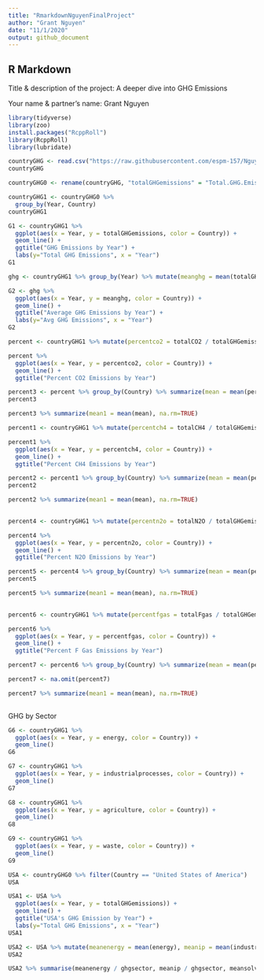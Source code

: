 ```yaml
---
title: "RmarkdownNguyenFinalProject"
author: "Grant Nguyen"
date: "11/1/2020"
output: github_document
---
```


## R Markdown

Title & description of the project: A deeper dive into GHG Emissions 

Your name & partner's name: Grant Nguyen

```r
library(tidyverse)
library(zoo)
install.packages("RcppRoll")
library(RcppRoll)
library(lubridate)
```

```r
countryGHG <- read.csv("https://raw.githubusercontent.com/espm-157/Nguyen-Grant-Final-Project/master/cait_annex_ghgemissions.csv")
countryGHG
```

```r
countryGHG0 <- rename(countryGHG, "totalGHGemissions" = "Total.GHG.Emissions.Excluding.LUCF..MtCO2e.", "totalGHGemissionsLUCF" = "Total.GHG.Emissions.Including.LUCF..MtCO2e.", "totalCO2" = "Total.CO2..excluding.LUCF...MtCO2e.", "totalCH4" = "Total.CH4..MtCO2e.", "totalN2O" = "Total.N2O..MtCO2e.", "totalFgas" = "Total.F.Gas..MtCO2e.", "energy" = "Energy..MtCO2e.", "industrialprocesses" = "Industrial.Processes..MtCO2e.", "Solvent" = "Solvent.and.Other.Product.Use..MtCO2e.", "agriculture" = "Agriculture..MtCO2e.", "waste" = "Waste..MtCO2e.", "LUCF" = "Land.Use.and.Forestry..Net.Forest.Conversion...MtCO2e.", "energyindustries" = "Energy.Industries..MtCO2e.", "ManuIndusConst" = "Manufacturing.Industries.and.Construction..MtCO2e.", "transport" = "Transport..MtCO2e.", "othersectors" = "Other.Sectors..MtCO2e.", "energyother" = "Energy...Other..MtCO2e.", "fugitiveemissions" = "Fugitive.Emissions.from.Fuels..MtCO2e.")
```

```r
countryGHG1 <- countryGHG0 %>%
  group_by(Year, Country) 
countryGHG1

G1 <- countryGHG1 %>% 
  ggplot(aes(x = Year, y = totalGHGemissions, color = Country)) +
  geom_line() + 
  ggtitle("GHG Emissions by Year") + 
  labs(y="Total GHG Emissions", x = "Year")
G1

ghg <- countryGHG1 %>% group_by(Year) %>% mutate(meanghg = mean(totalGHGemissions), na.rm=TRUE)

G2 <- ghg %>% 
  ggplot(aes(x = Year, y = meanghg, color = Country)) +
  geom_line() + 
  ggtitle("Average GHG Emissions by Year") + 
  labs(y="Avg GHG Emissions", x = "Year")
G2
```

```r
percent <- countryGHG1 %>% mutate(percentco2 = totalCO2 / totalGHGemissions)

percent %>% 
  ggplot(aes(x = Year, y = percentco2, color = Country)) +
  geom_line() + 
  ggtitle("Percent CO2 Emissions by Year")

percent3 <- percent %>% group_by(Country) %>% summarize(mean = mean(percentco2), na.rm=TRUE)
percent3

percent3 %>% summarize(mean1 = mean(mean), na.rm=TRUE)

```

```r
percent1 <- countryGHG1 %>% mutate(percentch4 = totalCH4 / totalGHGemissions)

percent1 %>% 
  ggplot(aes(x = Year, y = percentch4, color = Country)) +
  geom_line() + 
  ggtitle("Percent CH4 Emissions by Year")

percent2 <- percent1 %>% group_by(Country) %>% summarize(mean = mean(percentch4), na.rm=TRUE)
percent2

percent2 %>% summarize(mean1 = mean(mean), na.rm=TRUE)
  
```

```r
percent4 <- countryGHG1 %>% mutate(percentn2o = totalN2O / totalGHGemissions)

percent4 %>% 
  ggplot(aes(x = Year, y = percentn2o, color = Country)) +
  geom_line() + 
  ggtitle("Percent N2O Emissions by Year")

percent5 <- percent4 %>% group_by(Country) %>% summarize(mean = mean(percentn2o), na.rm=TRUE)
percent5

percent5 %>% summarize(mean1 = mean(mean), na.rm=TRUE)
  
```

```r
percent6 <- countryGHG1 %>% mutate(percentfgas = totalFgas / totalGHGemissions)

percent6 %>% 
  ggplot(aes(x = Year, y = percentfgas, color = Country)) +
  geom_line() + 
  ggtitle("Percent F Gas Emissions by Year")

percent7 <- percent6 %>% group_by(Country) %>% summarize(mean = mean(percentfgas), na.rm=TRUE) 

percent7 <- na.omit(percent7)

percent7 %>% summarize(mean1 = mean(mean), na.rm=TRUE)
  
```

GHG by Sector
```r
G6 <- countryGHG1 %>% 
  ggplot(aes(x = Year, y = energy, color = Country)) +
  geom_line() 
G6
```

```r
G7 <- countryGHG1 %>% 
  ggplot(aes(x = Year, y = industrialprocesses, color = Country)) +
  geom_line() 
G7
```

```r
G8 <- countryGHG1 %>% 
  ggplot(aes(x = Year, y = agriculture, color = Country)) +
  geom_line() 
G8
```

```r
G9 <- countryGHG1 %>% 
  ggplot(aes(x = Year, y = waste, color = Country)) +
  geom_line() 
G9
```

```r
USA <- countryGHG0 %>% filter(Country == "United States of America")
USA

USA1 <- USA %>% 
  ggplot(aes(x = Year, y = totalGHGemissions)) +
  geom_line() + 
  ggtitle("USA's GHG Emission by Year") + 
  labs(y="Total GHG Emissions", x = "Year")
USA1

USA2 <- USA %>% mutate(meanenergy = mean(energy), meanip = mean(industrialprocesses), meansolvent = mean(Solvent), meanagri = mean(agriculture), meanwaste = mean(waste), meanlucf = mean(LUCF), na.rm=TRUE) %>% mutate(ghgsector = meanenergy + meanip + meansolvent + meanagri + meanwaste + meanlucf)
USA2

USA2 %>% summarise(meanenergy / ghgsector, meanip / ghgsector, meansolvent / ghgsector, meansolvent / ghgsector, meanagri / ghgsector, meanwaste / ghgsector, meanlucf / ghgsector)
``` 












